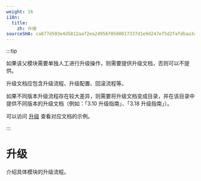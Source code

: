 ```yaml
---
weight: 16
i18n:
  title:
    zh: 升级
sourceSHA: ca877d503e4d5812aaf2ea24956f0500017337d1e9d247ef5d2fafdbaa3cbd04
---
```


:::tip

如果该父模块需要单独人工进行升级操作，则需要提供升级文档，否则可以不提供。

升级文档应包含升级流程、升级配置、回滚流程等。

如果不同版本升级流程存在较大差异，则需要将升级文档变成目录，并在该目录中提供不同版本的升级文档（例如：「3.10 升级指南」、「3.18 升级指南」）。

可以访问 [升级](https://product-doc-guide.alauda.cn/template/upgrade/example.html) 查看对应文档的示例。

:::

# 升级

介绍具体模块的升级流程。
